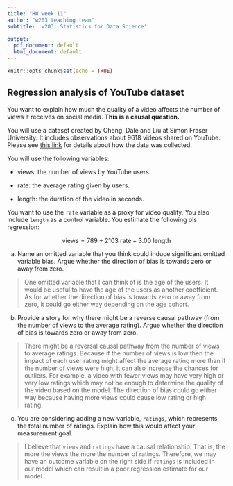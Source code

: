 ```yaml
---
title: "HW week 11"
author: "w203 teaching team"
subtitle: 'w203: Statistics for Data Science'

output:
  pdf_document: default
  html_document: default
---
```


```r
knitr::opts_chunk$set(echo = TRUE)
```

## Regression analysis of YouTube dataset

You want to explain how much the quality of a video affects the number of views it receives on social media.  **This is a causal question.**

You will use a dataset created by Cheng, Dale and Liu at Simon Fraser University.  It includes observations about 9618 videos shared on YouTube.  Please see [this link](http://netsg.cs.sfu.ca/youtubedata/) for details about how the data was collected.

You will use the following variables:

- views: the number of views by YouTube users.

- rate: the average rating given by users.

- length: the duration of the video in seconds.

You want to use the `rate` variable as a proxy for video quality.  You also include `length` as a control variable.  You estimate the following ols regression:

$$\text{views} =   789 +  2103    \text{ rate} +      3.00 \text{ length} $$


a. Name an omitted variable that you think could induce significant omitted variable bias.  Argue whether the direction of bias is towards zero or away from zero.

> One omitted variable that I can think of is the age of the users. It would be useful to have the age of the users as another coefficient. As for whether the direction of bias is towards zero or away from zero, it could go either way depending on the age cohort.


b. Provide a story for why there might be a reverse causal pathway (from the number of views to the average rating).  Argue whether the direction of bias is towards zero or away from zero.

> There might be a reversal causal pathway from the number of views to average ratings. Because if the number of views is low then the impact of each user rating might affect the average rating more than if the number of views were high, it can also increase the chances for outliers. For example, a video with fewer views may have very high or very low ratings which may not be enough to determine the quality of the video based on the model. The direction of bias could go either way because having more views could cause low rating or high rating. 

c. You are considering adding a new variable, `ratings`, which represents the total number of ratings.  Explain how this would affect your measurement goal.

> I believe that `views` and `ratings` have a causal relationship. That is, the more the views the more the number of ratings. Therefore, we may have an outcome variable on the right side if `ratings` is included in our model which can result in a poor regression estimate for our model. 



